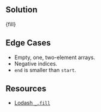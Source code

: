 

## Solution

<MDXCodeBlock>{fill}</MDXCodeBlock>

## Edge Cases

- Empty, one, two-element arrays.
- Negative indices.
- `end` is smaller than `start`.

## Resources

- [Lodash `_.fill`](https://lodash.com/docs/#fill)
